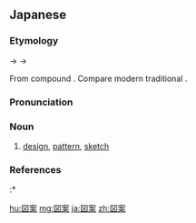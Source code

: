{{also|圖案}}
==Japanese==
{{ja-kanjitab|ず|あん|yomi=on}}

===Etymology===
{{IPAchar|/duan/}} → {{IPAchar|/d͡zuan/}} → {{IPAchar|/zuan/}}

From {{etyl|ltc|ja|sort=ずあん}} compound {{m|zh|圖案|tr=du ʔan<sup>H</sup>|lit=consider + tray, file}}. Compare modern {{etyl|cmn|-}} traditional {{m|zh|圖案|tr=tú'àn||design, pattern, sketch}}.

===Pronunciation===
{{ja-pron|yomi=goon|ずあん|acc=0|acc_ref=NHK,DJR}}

===Noun===
{{ja-noun|ずあん|kyu=圖案|hhira=づあん}}

# [[design]], [[pattern]], [[sketch]]

===References===
<references/>
:* {{R:Kokugo Dai Jiten}}

[[hu:図案]]
[[mg:図案]]
[[ja:図案]]
[[zh:図案]]